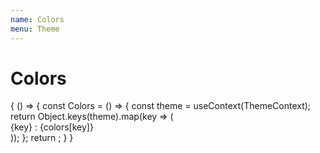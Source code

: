 ```yaml
---
name: Colors
menu: Theme
---
```



# Colors

<Playground>
  {
    () => {
      const Colors = () => {
      const theme = useContext(ThemeContext);
        return Object.keys(theme).map(key => (
          <div key={key} style={{display: "flex", alignItems: "center"}}>
            <span key={key} style={{
              display: "inline-block",
              margin: "10px",
              width: "100px",
              height: "1em",
              background: theme[key],
              border: "1px solid silver"
            }} />
            <span>{key} : {colors[key]}</span>
          </div>
        ));
      };
      return <Colors />;
    }
  }
</Playground>
